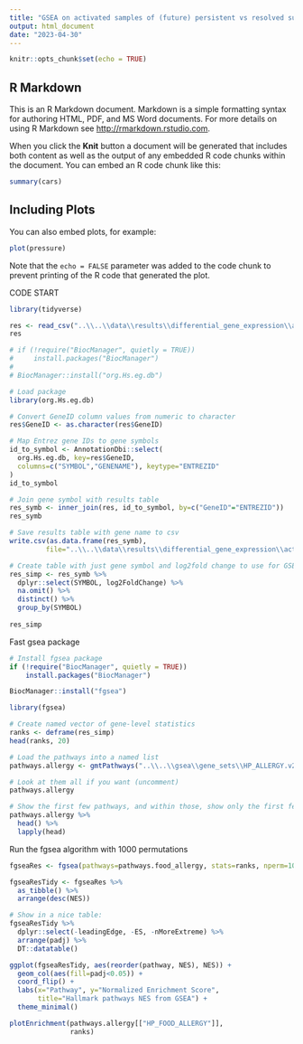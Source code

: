 ```yaml
---
title: "GSEA on activated samples of (future) persistent vs resolved subjects at baseline timepoint - allergy gene set"
output: html_document
date: "2023-04-30"
---
```


```r
knitr::opts_chunk$set(echo = TRUE)
```

## R Markdown

This is an R Markdown document. Markdown is a simple formatting syntax for authoring HTML, PDF, and MS Word documents. For more details on using R Markdown see <http://rmarkdown.rstudio.com>.

When you click the **Knit** button a document will be generated that includes both content as well as the output of any embedded R code chunks within the document. You can embed an R code chunk like this:

```r
summary(cars)
```

## Including Plots

You can also embed plots, for example:

```r
plot(pressure)
```

Note that the `echo = FALSE` parameter was added to the code chunk to prevent printing of the R code that generated the plot.




CODE START

```r
library(tidyverse)
```


```r
res <- read_csv("..\\..\\data\\results\\differential_gene_expression\\activ_pers_vs_resolved_baseline_genomewide.csv")
res
```


```r
# if (!require("BiocManager", quietly = TRUE))
#     install.packages("BiocManager")
# 
# BiocManager::install("org.Hs.eg.db")
```


```r
# Load package
library(org.Hs.eg.db)
```

```r
# Convert GeneID column values from numeric to character
res$GeneID <- as.character(res$GeneID)
```


```r
# Map Entrez gene IDs to gene symbols
id_to_symbol <- AnnotationDbi::select(
  org.Hs.eg.db, key=res$GeneID,
  columns=c("SYMBOL","GENENAME"), keytype="ENTREZID"
)
id_to_symbol
```

```r
# Join gene symbol with results table
res_symb <- inner_join(res, id_to_symbol, by=c("GeneID"="ENTREZID"))
res_symb
```

```r
# Save results table with gene name to csv
write.csv(as.data.frame(res_symb), 
         file="..\\..\\data\\results\\differential_gene_expression\\activ_pers_vs_resolved_baseline_genomewide_gene_symb.csv")

```


```r
# Create table with just gene symbol and log2fold change to use for GSEA
res_simp <- res_symb %>% 
  dplyr::select(SYMBOL, log2FoldChange) %>% 
  na.omit() %>% 
  distinct() %>% 
  group_by(SYMBOL) 
  
res_simp
```

Fast gsea package
```r
# Install fgsea package
if (!require("BiocManager", quietly = TRUE))
    install.packages("BiocManager")

BiocManager::install("fgsea")

library(fgsea)
```
```r
# Create named vector of gene-level statistics
ranks <- deframe(res_simp)
head(ranks, 20)
```

```r
# Load the pathways into a named list
pathways.allergy <- gmtPathways("..\\..\\gsea\\gene_sets\\HP_ALLERGY.v2023.1.Hs.gmt")

# Look at them all if you want (uncomment)
pathways.allergy

# Show the first few pathways, and within those, show only the first few genes. 
pathways.allergy %>% 
  head() %>% 
  lapply(head)
```

Run the fgsea algorithm with 1000 permutations
```r
fgseaRes <- fgsea(pathways=pathways.food_allergy, stats=ranks, nperm=1000)
```

```r
fgseaResTidy <- fgseaRes %>%
  as_tibble() %>%
  arrange(desc(NES))

# Show in a nice table:
fgseaResTidy %>% 
  dplyr::select(-leadingEdge, -ES, -nMoreExtreme) %>% 
  arrange(padj) %>% 
  DT::datatable()
```

```r
ggplot(fgseaResTidy, aes(reorder(pathway, NES), NES)) +
  geom_col(aes(fill=padj<0.05)) +
  coord_flip() +
  labs(x="Pathway", y="Normalized Enrichment Score",
       title="Hallmark pathways NES from GSEA") + 
  theme_minimal()

```

```r
plotEnrichment(pathways.allergy[["HP_FOOD_ALLERGY"]],
               ranks)
```

